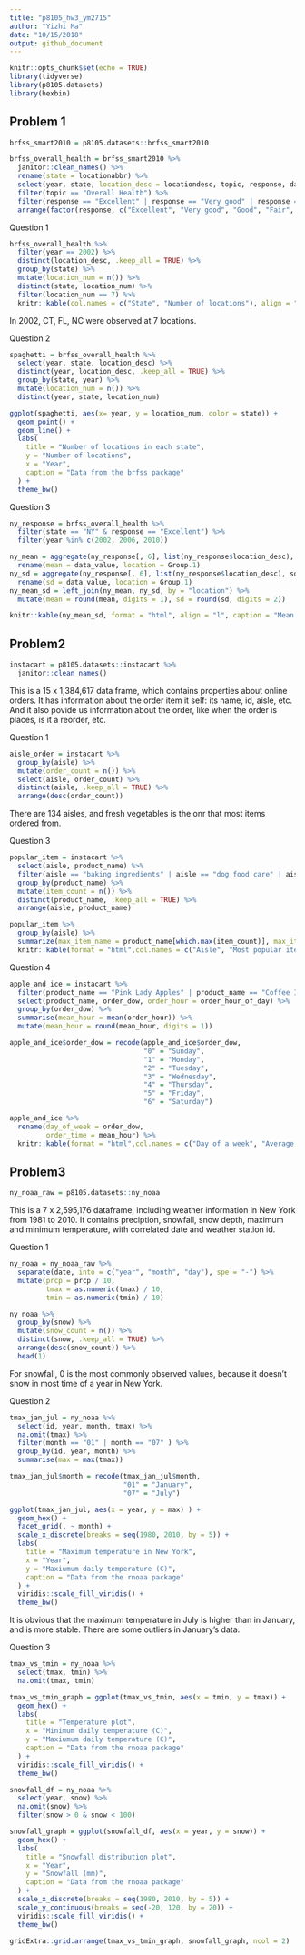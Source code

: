 ```yaml
---
title: "p8105_hw3_ym2715"
author: "Yizhi Ma"
date: "10/15/2018"
output: github_document
---
```


```r
knitr::opts_chunk$set(echo = TRUE)
library(tidyverse)
library(p8105.datasets)
library(hexbin)
```

## Problem 1

```r
brfss_smart2010 = p8105.datasets::brfss_smart2010

brfss_overall_health = brfss_smart2010 %>% 
  janitor::clean_names() %>% 
  rename(state = locationabbr) %>% 
  select(year, state, location_desc = locationdesc, topic, response, data_value) %>% 
  filter(topic == "Overall Health") %>% 
  filter(response == "Excellent" | response == "Very good" | response == "Good" | response == "Fair" | response == "Poor") %>% 
  arrange(factor(response, c("Excellent", "Very good", "Good", "Fair", "Poor"))) 
```
Question 1

```r
brfss_overall_health %>% 
  filter(year == 2002) %>% 
  distinct(location_desc, .keep_all = TRUE) %>% 
  group_by(state) %>% 
  mutate(location_num = n()) %>% 
  distinct(state, location_num) %>% 
  filter(location_num == 7) %>% 
  knitr::kable(col.names = c("State", "Number of locations"), align = "c")  
```
  
  In 2002, CT, FL, NC were observed at 7 locations.  
    
  Question 2
```r
spaghetti = brfss_overall_health %>% 
  select(year, state, location_desc) %>% 
  distinct(year, location_desc, .keep_all = TRUE) %>% 
  group_by(state, year) %>% 
  mutate(location_num = n()) %>% 
  distinct(year, state, location_num)

ggplot(spaghetti, aes(x= year, y = location_num, color = state)) +
  geom_point() +
  geom_line() +
  labs(
    title = "Number of locations in each state",
    y = "Number of locations",
    x = "Year",
    caption = "Data from the brfss package"
  ) +
  theme_bw()
```
  
  Question 3  
  
```r
ny_response = brfss_overall_health %>% 
  filter(state == "NY" & response == "Excellent") %>% 
  filter(year %in% c(2002, 2006, 2010)) 

ny_mean = aggregate(ny_response[, 6], list(ny_response$location_desc), mean) %>% 
  rename(mean = data_value, location = Group.1)
ny_sd = aggregate(ny_response[, 6], list(ny_response$location_desc), sd) %>% 
  rename(sd = data_value, location = Group.1)
ny_mean_sd = left_join(ny_mean, ny_sd, by = "location") %>% 
  mutate(mean = round(mean, digits = 1), sd = round(sd, digits = 2))

knitr::kable(ny_mean_sd, format = "html", align = "l", caption = "Mean and sd of “Excellent” responses across locations in NY State")
```

## Problem2
```r
instacart = p8105.datasets::instacart %>% 
  janitor::clean_names()
```
  This is a 15 x 1,384,617 data frame, which contains properties about online orders. It has information about the order item it self: its name, id, aisle, etc. And it also povide us information about the order, like when the order is places, is it a reorder, etc.
  
  Question 1  
  
```r
aisle_order = instacart %>% 
  group_by(aisle) %>% 
  mutate(order_count = n()) %>% 
  select(aisle, order_count) %>% 
  distinct(aisle, .keep_all = TRUE) %>% 
  arrange(desc(order_count))
```

  There are 134 aisles, and fresh vegetables is the onr that most items ordered from.  

  Question 3  

```r
popular_item = instacart %>% 
  select(aisle, product_name) %>% 
  filter(aisle == "baking ingredients" | aisle == "dog food care" | aisle == "packaged vegetables fruits") %>% 
  group_by(product_name) %>% 
  mutate(item_count = n()) %>% 
  distinct(product_name, .keep_all = TRUE) %>% 
  arrange(aisle, product_name) 

popular_item %>% 
  group_by(aisle) %>%
  summarize(max_item_name = product_name[which.max(item_count)], max_item_count = max(item_count)) %>% 
  knitr::kable(format = "html",col.names = c("Aisle", "Most popular item", "Count"), align = "l", caption = "Most popular item in these three aisles")

```
  
  Question 4 
  
```r
apple_and_ice = instacart %>% 
  filter(product_name == "Pink Lady Apples" | product_name == "Coffee Ice Cream") %>% 
  select(product_name, order_dow, order_hour = order_hour_of_day) %>% 
  group_by(order_dow) %>% 
  summarise(mean_hour = mean(order_hour)) %>% 
  mutate(mean_hour = round(mean_hour, digits = 1)) 

apple_and_ice$order_dow = recode(apple_and_ice$order_dow, 
                                 "0" = "Sunday",
                                 "1" = "Monday",
                                 "2" = "Tuesday",
                                 "3" = "Wednesday",
                                 "4" = "Thursday",
                                 "5" = "Friday",
                                 "6" = "Saturday")

apple_and_ice %>% 
  rename(day_of_week = order_dow,
         order_time = mean_hour) %>% 
  knitr::kable(format = "html",col.names = c("Day of a week", "Average clock time of order"), align = "c", caption = "Average clock that Pink Lady Apples and Coffee Ice Cream are ordered")
```

## Problem3

```r
ny_noaa_raw = p8105.datasets::ny_noaa
```
  
  This is a 7 x 2,595,176 dataframe, including weather information in New York from 1981 to 2010. It contains preciption, snowfall, snow depth, maximum and minimum temperature, with correlated date and weather station id. 
  
  Question 1  
  
```r
ny_noaa = ny_noaa_raw %>% 
  separate(date, into = c("year", "month", "day"), spe = "-") %>% 
  mutate(prcp = prcp / 10,
         tmax = as.numeric(tmax) / 10,
         tmin = as.numeric(tmin) / 10)

ny_noaa %>% 
  group_by(snow) %>% 
  mutate(snow_count = n()) %>% 
  distinct(snow, .keep_all = TRUE) %>% 
  arrange(desc(snow_count)) %>% 
  head(1)
```
For snowfall, 0 is the most commonly observed values, because it doesn't snow in most time of a year in New York.  
  
  Question 2  
  
```r
tmax_jan_jul = ny_noaa %>% 
  select(id, year, month, tmax) %>% 
  na.omit(tmax) %>% 
  filter(month == "01" | month == "07" ) %>% 
  group_by(id, year, month) %>% 
  summarise(max = max(tmax))

tmax_jan_jul$month = recode(tmax_jan_jul$month,
                            "01" = "January",
                            "07" = "July")

ggplot(tmax_jan_jul, aes(x = year, y = max) ) +
  geom_hex() +
  facet_grid(. ~ month) +
  scale_x_discrete(breaks = seq(1980, 2010, by = 5)) +
  labs(
    title = "Maximum temperature in New York",
    x = "Year",
    y = "Maxiumum daily temperature (C)",
    caption = "Data from the rnoaa package"
  ) +
  viridis::scale_fill_viridis() +
  theme_bw()
```
  It is obvious that the maximum temperature in July is higher than in January, and is more stable. There are some outliers in January's data.

  
  Question 3  
  
```r
tmax_vs_tmin = ny_noaa %>% 
  select(tmax, tmin) %>% 
  na.omit(tmax, tmin)

tmax_vs_tmin_graph = ggplot(tmax_vs_tmin, aes(x = tmin, y = tmax)) +
  geom_hex() +
  labs(
    title = "Temperature plot",
    x = "Minimum daily temperature (C)",
    y = "Maxiumum daily temperature (C)",
    caption = "Data from the rnoaa package"
  ) +
  viridis::scale_fill_viridis() +
  theme_bw()

snowfall_df = ny_noaa %>% 
  select(year, snow) %>% 
  na.omit(snow) %>% 
  filter(snow > 0 & snow < 100)

snowfall_graph = ggplot(snowfall_df, aes(x = year, y = snow)) +
  geom_hex() +
  labs(
    title = "Snowfall distribution plot",
    x = "Year",
    y = "Snowfall (mm)",
    caption = "Data from the rnoaa package"
  ) +
  scale_x_discrete(breaks = seq(1980, 2010, by = 5)) +
  scale_y_continuous(breaks = seq(-20, 120, by = 20)) +
  viridis::scale_fill_viridis() +
  theme_bw()

gridExtra::grid.arrange(tmax_vs_tmin_graph, snowfall_graph, ncol = 2)
```






